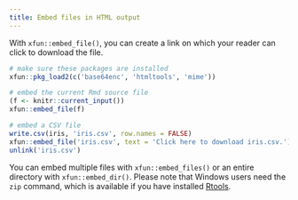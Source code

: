 ```yaml
---
title: Embed files in HTML output
---
```


With `xfun::embed_file()`, you can create a link on which your reader can click to download the file.

```r
# make sure these packages are installed
xfun::pkg_load2(c('base64enc', 'htmltools', 'mime'))
```

```r
# embed the current Rmd source file
(f <- knitr::current_input())
xfun::embed_file(f)
```

```r
# embed a CSV file
write.csv(iris, 'iris.csv', row.names = FALSE)
xfun::embed_file('iris.csv', text = 'Click here to download iris.csv.')
unlink('iris.csv')
```

You can embed multiple files with `xfun::embed_files()` or an entire directory with `xfun::embed_dir()`. Please note that Windows users need the `zip` command, which is available if you have installed [Rtools](https://cloud.r-project.org/bin/windows/Rtools/).
